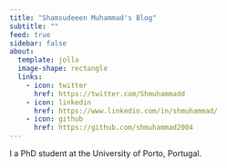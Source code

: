 ```yaml
---
title: "Shamsudeeen Muhammad's Blog"
subtitle: ""
feed: true
sidebar: false
about:
  template: jolla
  image-shape: rectangle
  links:
    - icon: twitter
      href: https://twitter.com/Shmuhammadd
    - icon: linkedin
      href: https://www.linkedin.com/in/shmuhammad/
    - icon: github
      href: https://github.com/shmuhammad2004
---
```


I a PhD student at the University of Porto, Portugal.